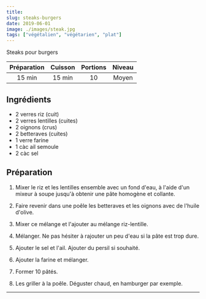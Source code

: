 ```yaml
---
title:
slug: steaks-burgers
date: 2019-06-01
image: ./images/steak.jpg
tags: ["végétalien", "végétarien", "plat"]
---
```


<StyledParagraph>Steaks pour burgers</StyledParagraph>

| Préparation | Cuisson | Portions | Niveau |
| :-: | :-: | :-: | :-: |
| 15 min | 15 min | 10 | Moyen |

## Ingrédients
- <ListItem>2 verres riz  (cuit)</ListItem>
- <ListItem>2 verres lentilles (cuites)</ListItem>
- <ListItem>2 oignons (crus)</ListItem>
- <ListItem>2 betteraves (cuites)</ListItem>
- <ListItem>1 verre farine</ListItem>
- <ListItem>1 càc ail semoule</ListItem>
- <ListItem>2 càc sel</ListItem>


## Préparation

1. Mixer le riz et les lentilles ensemble avec un fond d'eau, à l'aide d'un mixeur à soupe jusqu'à obtenir une pâte homogène et collante.

2. Faire revenir dans une poêle les betteraves et les oignons avec de l'huile d'olive.

3. Mixer ce mélange et l'ajouter au mélange riz-lentille.

4. Mélanger. Ne pas hésiter à rajouter un peu d'eau si la pâte est trop dure.

5. Ajouter le sel et l'ail. Ajouter du persil si souhaité.

6. Ajouter la farine et mélanger.

7. Former 10 pâtés.

8. Les griller à la poêle. Déguster chaud, en hamburger par exemple.

---
